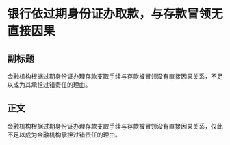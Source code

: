 # 银行依过期身份证办取款，与存款冒领无直接因果
## 副标题
金融机构根据过期身份证办理存款支取手续与存款被冒领没有直接因果关系，不足以成为其承担过错责任的理由。
## 正文
金融机构根据过期身份证办理存款支取手续与存款被冒领没有直接因果关系，仅此不足以成为金融机构承担过错责任的理由。